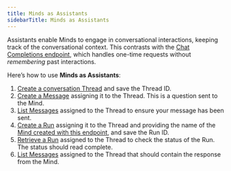 ```yaml
---
title: Minds as Assistants
sidebarTitle: Minds as Assistants
---
```


Assistants enable Minds to engage in conversational interactions, keeping track of the conversational context. This contrasts with the [Chat Completions endpoint](/minds/rest_api/chat), which handles one-time requests without *remembering* past interactions.

Here’s how to use **Minds as Assistants**:

1. [Create a conversation Thread](/minds/rest_api/create_thread) and save the Thread ID.
2. [Create a Message](/minds/rest_api/create_message) assigning it to the Thread. This is a question sent to the Mind.
3. [List Messages](/minds/rest_api/list_messages) assigned to the Thread to ensure your message has been sent.
4. [Create a Run](/minds/rest_api/create_run) assigning it to the Thread and providing the name of the [Mind created with this endpoint](/minds/rest_api/create_mind), and save the Run ID.
5. [Retrieve a Run](/minds/rest_api/retrieve_run) assigned to the Thread to check the status of the Run. The status should read complete.
6. [List Messages](/minds/rest_api/list_messages) assigned to the Thread that should contain the response from the Mind.
